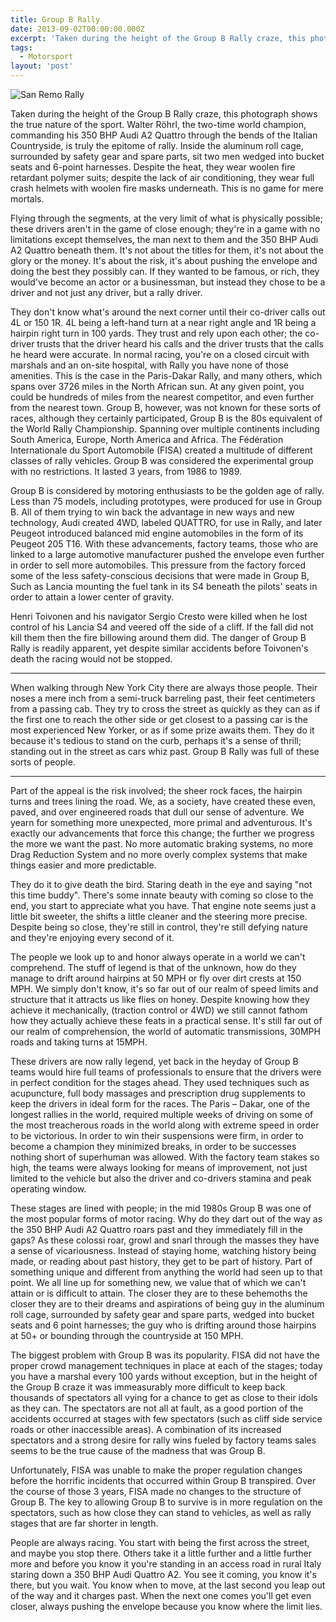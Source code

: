 ```yaml
---
title: Group B Rally
date: 2013-09-02T00:00:00.000Z
excerpt: 'Taken during the height of the Group B Rally craze, this photograph shows the true nature of the sport. Walter Röhrl, the two-time world champion, commanding his 350 BHP Audi A2 Quattro through the bends of the Italian Countryside, is truly the epitome of rally. Inside the aluminum roll cage, surrounded by safety gear and spare parts, sit two men wedged into bucket seats and 6-point harnesses. Despite the heat, they wear woolen fire retardant polymer suits; despite the lack of air conditioning, they wear full crash helmets with woolen fire masks underneath. This is no game for mere mortals.'
tags:
  - Motorsport
layout: 'post'
---
```


<Image
  src="/assets/images/san-remo.jpg"
  alt="San Remo Rally"
  height={600}
  width={600}
/>

Taken during the height of the Group B Rally craze, this photograph shows the true nature of the sport. Walter Röhrl, the two-time world champion, commanding his 350 BHP Audi A2 Quattro through the bends of the Italian Countryside, is truly the epitome of rally. Inside the aluminum roll cage, surrounded by safety gear and spare parts, sit two men wedged into bucket seats and 6-point harnesses. Despite the heat, they wear woolen fire retardant polymer suits; despite the lack of air conditioning, they wear full crash helmets with woolen fire masks underneath. This is no game for mere mortals.

Flying through the segments, at the very limit of what is physically possible; these drivers aren't in the game of close enough; they're in a game with no limitations except themselves, the man next to them and the 350 BHP Audi A2 Quattro beneath them. It's not about the titles for them, it's not about the glory or the money. It's about the risk, it's about pushing the envelope and doing the best they possibly can. If they wanted to be famous, or rich, they would've become an actor or a businessman, but instead they chose to be a driver and not just any driver, but a rally driver.

They don't know what's around the next corner until their co-driver calls out 4L or 150 1R. 4L being a left-hand turn at a near right angle and 1R being a hairpin right turn in 100 yards. They trust and rely upon each other; the co-driver trusts that the driver heard his calls and the driver trusts that the calls he heard were accurate. In normal racing, you're on a closed circuit with marshals and an on-site hospital, with Rally you have none of those amenities. This is the case in the Paris-Dakar Rally, and many others, which spans over 3726 miles in the North African sun. At any given point, you could be hundreds of miles from the nearest competitor, and even further from the nearest town. Group B, however, was not known for these sorts of races, although they certainly participated, Group B is the 80s equivalent of the World Rally Championship. Spanning over multiple continents including South America, Europe, North America and Africa. The Fédération Internationale du Sport Automobile (FISA) created a multitude of different classes of rally vehicles. Group B was considered the experimental group with no restrictions. It lasted 3 years, from 1986 to 1989.

Group B is considered by motoring enthusiasts to be the golden age of rally. Less than 75 models, including prototypes, were produced for use in Group B. All of them trying to win back the advantage in new ways and new technology, Audi created 4WD, labeled QUATTRO, for use in Rally, and later Peugeot introduced balanced mid engine automobiles in the form of its Peugeot 205 T16. With these advancements, factory teams, those who are linked to a large automotive manufacturer pushed the envelope even further in order to sell more automobiles. This pressure from the factory forced some of the less safety-conscious decisions that were made in Group B, Such as Lancia mounting the fuel tank in its S4 beneath the pilots' seats in order to attain a lower center of gravity.

Henri Toivonen and his navigator Sergio Cresto were killed when he lost control of his Lancia S4 and veered off the side of a cliff. If the fall did not kill them then the fire billowing around them did. The danger of Group B Rally is readily apparent, yet despite similar accidents before Toivonen's death the racing would not be stopped.

---

When walking through New York City there are always those people. Their noses a mere inch from a semi-truck barreling past, their feet centimeters from a passing cab. They try to cross the street as quickly as they can as if the first one to reach the other side or get closest to a passing car is the most experienced New Yorker, or as if some prize awaits them. They do it because it's tedious to stand on the curb, perhaps it's a sense of thrill; standing out in the street as cars whiz past. Group B Rally was full of these sorts of people.

---

Part of the appeal is the risk involved; the sheer rock faces, the hairpin turns and trees lining the road. We, as a society, have created these even, paved, and over engineered roads that dull our sense of adventure. We yearn for something more unexpected, more primal and adventurous. It's exactly our advancements that force this change; the further we progress the more we want the past. No more automatic braking systems, no more Drag Reduction System and no more overly complex systems that make things easier and more predictable.

They do it to give death the bird. Staring death in the eye and saying "not this time buddy". There's some innate beauty with coming so close to the end, you start to appreciate what you have. That engine note seems just a little bit sweeter, the shifts a little cleaner and the steering more precise. Despite being so close, they're still in control, they're still defying nature and they're enjoying every second of it.

The people we look up to and honor always operate in a world we can't comprehend. The stuff of legend is that of the unknown, how do they manage to drift around hairpins at 50 MPH or fly over dirt crests at 150 MPH. We simply don't know, it's so far out of our realm of speed limits and structure that it attracts us like flies on honey. Despite knowing how they achieve it mechanically, (traction control or 4WD) we still cannot fathom how they actually achieve these feats in a practical sense. It's still far out of our realm of comprehension, the world of automatic transmissions, 30MPH roads and taking turns at 15MPH.

These drivers are now rally legend, yet back in the heyday of Group B teams would hire full teams of professionals to ensure that the drivers were in perfect condition for the stages ahead. They used techniques such as acupuncture, full body massages and prescription drug supplements to keep the drivers in ideal form for the races. The Paris – Dakar, one of the longest rallies in the world, required multiple weeks of driving on some of the most treacherous roads in the world along with extreme speed in order to be victorious. In order to win their suspensions were firm, in order to become a champion they minimized breaks, in order to be successes nothing short of superhuman was allowed. With the factory team stakes so high, the teams were always looking for means of improvement, not just limited to the vehicle but also the driver and co-drivers stamina and peak operating window.

These stages are lined with people; in the mid 1980s Group B was one of the most popular forms of motor racing. Why do they dart out of the way as the 350 BHP Audi A2 Quattro roars past and they immediately fill in the gaps? As these colossi roar, growl and snarl through the masses they have a sense of vicariousness. Instead of staying home, watching history being made, or reading about past history, they get to be part of history. Part of something unique and different from anything the world had seen up to that point. We all line up for something new, we value that of which we can't attain or is difficult to attain. The closer they are to these behemoths the closer they are to their dreams and aspirations of being guy in the aluminum roll cage, surrounded by safety gear and spare parts, wedged into bucket seats and 6 point harnesses; the guy who is drifting around those hairpins at 50+ or bounding through the countryside at 150 MPH.

The biggest problem with Group B was its popularity. FISA did not have the proper crowd management techniques in place at each of the stages; today you have a marshal every 100 yards without exception, but in the height of the Group B craze it was immeasurably more difficult to keep back thousands of spectators all vying for a chance to get as close to their idols as they can. The spectators are not all at fault, as a good portion of the accidents occurred at stages with few spectators (such as cliff side service roads or other inaccessible areas). A combination of its increased spectators and a strong desire for rally wins fueled by factory teams sales seems to be the true cause of the madness that was Group B.

Unfortunately, FISA was unable to make the proper regulation changes before the horrific incidents that occurred within Group B transpired. Over the course of those 3 years, FISA made no changes to the structure of Group B. The key to allowing Group B to survive is in more regulation on the spectators, such as how close they can stand to vehicles, as well as rally stages that are far shorter in length.

People are always racing. You start with being the first across the street, and maybe you stop there. Others take it a little further and a little further more and before you know it you're standing in an access road in rural Italy staring down a 350 BHP Audi Quattro A2. You see it coming, you know it's there, but you wait. You know when to move, at the last second you leap out of the way and it charges past. When the next one comes you'll get even closer, always pushing the envelope because you know where the limit lies.
